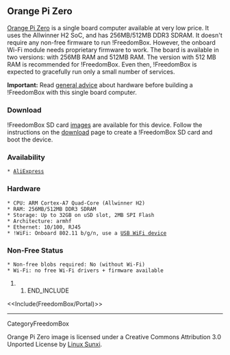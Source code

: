 == Orange Pi Zero ==

{{attachment:orange-pi-zero.jpg|Orange Pi Zero|width=649,height=537}}

[[http://www.orangepi.org/orangepizero/|Orange Pi Zero]] is a single board computer available at very low price. It uses the Allwinner H2 SoC, and has 256MB/512MB DDR3 SDRAM.  It doesn't require any non-free firmware to run !FreedomBox. However, the onboard Wi-Fi module needs proprietary firmware to work.  The board is available in two versions: with 256MB RAM and 512MB RAM. The version with 512 MB RAM is recommended for !FreedomBox. Even then, !FreedomBox is expected to gracefully run only a small number of services.

'''Important:''' Read [[FreedomBox/Hardware|general advice]] about hardware before building a !FreedomBox with this single board computer.

=== Download ===

!FreedomBox SD card [[FreedomBox/Download|images]] are available for this device.  Follow the instructions on the [[FreedomBox/Download|download]] page to create a !FreedomBox SD card and boot the device.

=== Availability ===

 * [[https://www.aliexpress.com/store/group/H2/1553371_511831299.html|AliExpress]]

=== Hardware ===

 * CPU: ARM Cortex-A7 Quad-Core (Allwinner H2)
 * RAM: 256MB/512MB DDR3 SDRAM
 * Storage: Up to 32GB on uSD slot, 2MB SPI Flash
 * Architecture: armhf
 * Ethernet: 10/100, RJ45
 * !WiFi: Onboard 802.11 b/g/n, use a [[FreedomBox/Hardware/USBWiFi|USB WiFi device]]

=== Non-Free Status ===

 * Non-free blobs required: No (without Wi-Fi)
 * Wi-Fi: no free Wi-Fi drivers + firmware available

## END_INCLUDE

<<Include(FreedomBox/Portal)>>

----
CategoryFreedomBox


Orange Pi Zero image is licensed under a Creative Commons Attribution 3.0 Unported License by [[https://linux-sunxi.org/File:OPi_Zero_Top.jpg|Linux Sunxi]].
